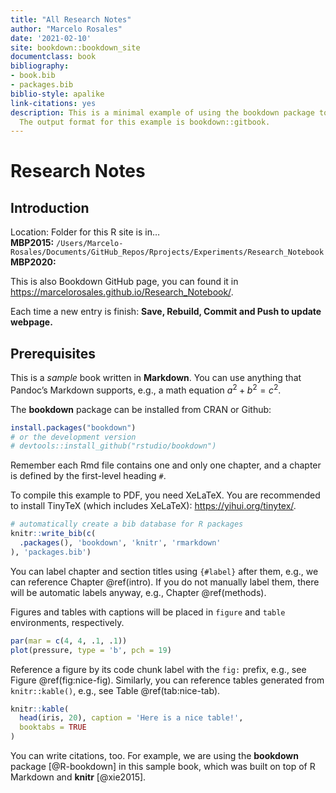 ```yaml
--- 
title: "All Research Notes"
author: "Marcelo Rosales"
date: '2021-02-10'
site: bookdown::bookdown_site
documentclass: book
bibliography:
- book.bib
- packages.bib
biblio-style: apalike
link-citations: yes
description: This is a minimal example of using the bookdown package to write a book.
  The output format for this example is bookdown::gitbook.
---
```


# Research Notes  


## Introduction {#intro}

Location: Folder for this R site is in...   
**MBP2015:** `/Users/Marcelo-Rosales/Documents/GitHub_Repos/Rprojects/Experiments/Research_Notebook`  
**MBP2020:**  

This is also Bookdown GitHub page, you can found it in [https://marcelorosales.github.io/Research_Notebook/](https://marcelorosales.github.io/Research_Notebook/).  

Each time a new entry is finish: **Save, Rebuild, Commit and Push to update webpage.**  
  
  
## Prerequisites

This is a _sample_ book written in **Markdown**. You can use anything that Pandoc's Markdown supports, e.g., a math equation $a^2 + b^2 = c^2$.

The **bookdown** package can be installed from CRAN or Github:

```r
install.packages("bookdown")
# or the development version
# devtools::install_github("rstudio/bookdown")
```

Remember each Rmd file contains one and only one chapter, and a chapter is defined by the first-level heading `#`.

To compile this example to PDF, you need XeLaTeX. You are recommended to install TinyTeX (which includes XeLaTeX): <https://yihui.org/tinytex/>.

```r
# automatically create a bib database for R packages
knitr::write_bib(c(
  .packages(), 'bookdown', 'knitr', 'rmarkdown'
), 'packages.bib')
```  
   

You can label chapter and section titles using `{#label}` after them, e.g., we can reference Chapter \@ref(intro). If you do not manually label them, there will be automatic labels anyway, e.g., Chapter \@ref(methods).

Figures and tables with captions will be placed in `figure` and `table` environments, respectively.

```r
par(mar = c(4, 4, .1, .1))
plot(pressure, type = 'b', pch = 19)
```

Reference a figure by its code chunk label with the `fig:` prefix, e.g., see Figure \@ref(fig:nice-fig). Similarly, you can reference tables generated from `knitr::kable()`, e.g., see Table \@ref(tab:nice-tab).

```r
knitr::kable(
  head(iris, 20), caption = 'Here is a nice table!',
  booktabs = TRUE
)
```

You can write citations, too. For example, we are using the **bookdown** package [@R-bookdown] in this sample book, which was built on top of R Markdown and **knitr** [@xie2015].

